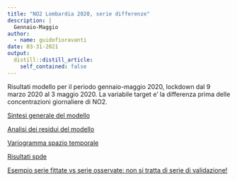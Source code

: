 ```yaml
---
title: "NO2 Lombardia 2020, serie differenze"
description: |
  Gennaio-Maggio
author:
  - name: guidofioravanti
date: 03-31-2021
output:
  distill::distill_article:
    self_contained: false
---
```


Risultati modello per il periodo gennaio-maggio 2020, lockdown dal 9 marzo 2020 al 3 maggio 2020. La variabile target e' la differenza prima delle concentrazioni giornaliere di NO2.


[Sintesi generale del modello](./analisi-covariate.html)

[Analisi dei residui del modello](./analisi-residui-modello.html)

[Variogramma spazio temporale](./disegnaVariogramma.html)

[Risultati spde](./risultati-spde_2020.html)

[Esempio serie fittate vs serie osservate: non si tratta di serie di validazione!](./serieFittate.html)
